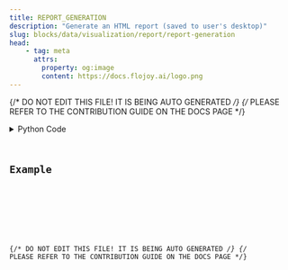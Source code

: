 ```yaml
---
title: REPORT_GENERATION
description: "Generate an HTML report (saved to user's desktop)"
slug: blocks/data/visualization/report/report-generation
head:
    - tag: meta
      attrs:
        property: og:image
        content: https://docs.flojoy.ai/logo.png
---
```


{/* DO NOT EDIT THIS FILE! IT IS BEING AUTO GENERATED */}
{/* PLEASE REFER TO THE CONTRIBUTION GUIDE ON THE DOCS PAGE */}


<DownloadStudioBanner />
<PythonDocsDisplay docstring={block_data["docstring"]} />
<details>
<summary>Python Code</summary>



<Code code={pythonCode} lang="py" wrap theme="dracula" />

[Find this Flojoy Block on GitHub](https://github.com/flojoy-ai/blocks/blob/main/blocks/DATA/VISUALIZATION/REPORT/REPORT_GENERATION/REPORT_GENERATION.py)

</details>

## Example


<GetHelpWidget />


<AppDisplay app={app} blockName="REPORT_GENERATION" client:visible />


<Example />

{/* DO NOT EDIT THIS FILE! IT IS BEING AUTO GENERATED */}
{/* PLEASE REFER TO THE CONTRIBUTION GUIDE ON THE DOCS PAGE */}
